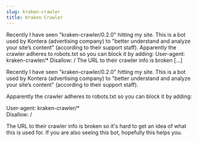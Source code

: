```yaml
---
slug: kraken-crawler
title: Kraken Crawler
---
```

<p>Recently I have seen "kraken-crawler/0.2.0" hitting my site. This is a bot used by Kontera (advertising company) to "better understand and analyze your site’s content" (according to their support staff). Apparently the crawler adheres to robots.txt so you can block it by adding: User-agent: kraken-crawler/* Disallow: / The URL to their crawler info is broken [&hellip;]</p>


<!--truncate-->
Recently I have seen "kraken-crawler/0.2.0" hitting my site. This is a bot used by Kontera (advertising company) to "better understand and analyze your site’s content" (according to their support staff).   

Apparently the crawler adheres to robots.txt so you can block it by adding:  

User-agent: kraken-crawler/*<br />
Disallow: /  

The URL to their crawler info is broken so it's hard to get an idea of what this is used for. If you are also seeing this bot, hopefully this helps you.  


